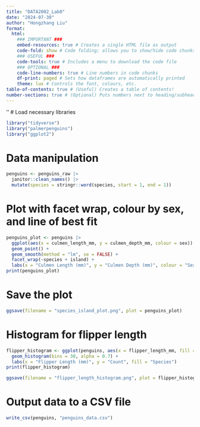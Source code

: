 ```yaml
---
title: "DATA2002_Lab0"
date: "2024-07-30"
author: "Hongzhang Liu"
format: 
  html: 
    ### IMPORTANT ###
    embed-resources: true # Creates a single HTML file as output
    code-fold: show # Code folding; allows you to show/hide code chunks
    ### USEFUL ###
    code-tools: true # Includes a menu to download the code file
    ### OPTIONAL ###
    code-line-numbers: true # Line numbers in code chunks
    df-print: paged # Sets how dataframes are automatically printed
    theme: lux # Controls the font, colours, etc.
table-of-contents: true # (Useful) Creates a table of contents!
number-sections: true # (Optional) Puts numbers next to heading/subheadings
---
```

''
# Load necessary libraries
```r
library("tidyverse")
library("palmerpenguins")
library("ggplot2")
```
# Data manipulation
```r
penguins <- penguins_raw |> 
  janitor::clean_names() |> 
  mutate(species = stringr::word(species, start = 1, end = 1))
```
# Plot with facet wrap, colour by sex, and line of best fit
```r
penguins_plot <- penguins |> 
  ggplot(aes(x = culmen_length_mm, y = culmen_depth_mm, colour = sex)) +
  geom_point() +
  geom_smooth(method = "lm", se = FALSE) +
  facet_wrap(~species + island) +
  labs(x = "Culmen Length (mm)", y = "Culmen Depth (mm)", colour = "Sex")
print(penguins_plot)
```
# Save the plot
```r
ggsave(filename = "species_island_plot.png", plot = penguins_plot)
```
# Histogram for flipper length
```r
flipper_histogram <- ggplot(penguins, aes(x = flipper_length_mm, fill = species)) +
  geom_histogram(bins = 30, alpha = 0.7) +
  labs(x = "Flipper Length (mm)", y = "Count", fill = "Species")
print(flipper_histogram)
```
```r
ggsave(filename = "flipper_length_histogram.png", plot = flipper_histogram)
```
# Output data to a CSV file
```r
write_csv(penguins, "penguins_data.csv")
```
